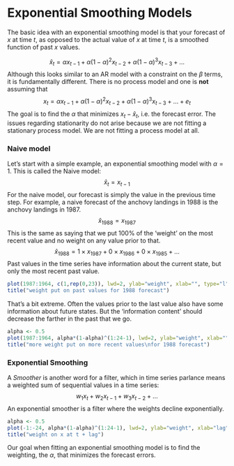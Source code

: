 # Exponential Smoothing Models

The basic idea with an exponential smoothing model is that your forecast of $x$ at time $t$, as opposed to the actual value of $x$ at time $t$, is a smoothed function of past $x$ values.

$$\hat{x}_{t} = \alpha x_{t-1} + \alpha (1-\alpha)^2 x_{t-2} + \alpha (1-\alpha)^3 x_{t-3} + \dots$$
Although this looks similar to an AR model with a constraint on the $\beta$ terms, it is fundamentally different.  There is no process model and one is **not** assuming that
$$x_{t} = \alpha x_{t-1} + \alpha (1-\alpha)^2 x_{t-2} + \alpha (1-\alpha)^3 x_{t-3} + \dots + e_t$$
The goal is to find the $\alpha$ that minimizes $x_t - \hat{x}_t$, i.e. the forecast error.  The issues regarding stationarity do not arise because we are not fitting a stationary process model.  We are not fitting a process model at all.

### Naive model

Let's start with a simple example, an exponential smoothing model with $\alpha=1$.  This is called the Naive model:
$$\hat{x}_{t} = x_{t-1}$$
For the naive model, our forecast is simply the value in the previous time step.  For example, a naive forecast of the anchovy landings in 1988 is the anchovy landings in 1987.
$$\hat{x}_{1988} = x_{1987}$$
This is the same as saying that we put 100% of the 'weight' on the most recent value and no weight on any value prior to that.
$$\hat{x}_{1988} = 1 \times x_{1987} + 0 \times x_{1986} + 0 \times x_{1985} + \dots$$
Past values in the time series have information about the current state, but only the most recent past value.

```r
plot(1987:1964, c(1,rep(0,23)), lwd=2, ylab="weight", xlab="", type="l")
title("weight put on past values for 1988 forecast")
```

That's a bit extreme.  Often the values prior to the last value also have some information about future states.  But the 'information content' should decrease the farther in the past that we go.

```r
alpha <- 0.5
plot(1987:1964, alpha*(1-alpha)^(1:24-1), lwd=2, ylab="weight", xlab="", type="l")
title("more weight put on more recent values\nfor 1988 forecast")
```

### Exponential Smoothing

A *Smoother* is another word for a filter, which in time series parlance means a weighted sum of sequential values in a time series:
$$w_1 x_t + w_2 x_{t-1} + w_3 x_{t-2} + \dots$$
An exponential smoother is a filter where the weights decline exponentially.

```r
alpha <- 0.5
plot(-1:-24, alpha*(1-alpha)^(1:24-1), lwd=2, ylab="weight", xlab="lag", type="l")
title("weight on x at t + lag")
```

Our goal when fitting an exponential smoothing model is to find the weighting, the $\alpha$, that minimizes the forecast errors.

